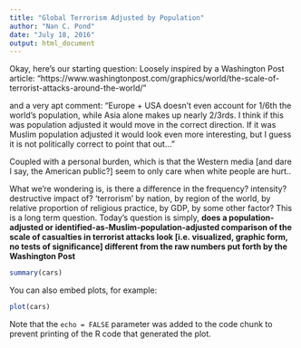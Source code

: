 ```yaml
---
title: "Global Terrorism Adjusted by Population"
author: "Nan C. Pond"
date: "July 18, 2016"
output: html_document
---
```


Okay, here's our starting question:
Loosely inspired by a Washington Post article:
"https://www.washingtonpost.com/graphics/world/the-scale-of-terrorist-attacks-around-the-world/"

and a very apt comment:
"Europe + USA doesn't even account for 1/6th the world's population, while Asia alone makes up nearly 2/3rds.
I think if this was population adjusted it would move in the correct direction.
If it was Muslim population adjusted it would look even more interesting, but I guess it is not politically correct to point that out..."

Coupled with a personal burden, which is that the Western media [and dare I say, the American public?] seem to only care when white people are hurt..

What we're wondering is, is there a difference in the frequency? intensity? destructive impact of? 'terrorism' by nation, by region of the world, by relative proportion of religious practice, by GDP, by some other factor?
This is a long term question. Today's question is simply, **does a population-adjusted or identified-as-Muslim-population-adjusted comparison of the scale of casualties in terrorist attacks look [i.e. visualized, graphic form, no tests of significance] different from the raw numbers put forth by the Washington Post**

```r
summary(cars)
```

You can also embed plots, for example:

```r
plot(cars)
```

Note that the `echo = FALSE` parameter was added to the code chunk to prevent printing of the R code that generated the plot.
